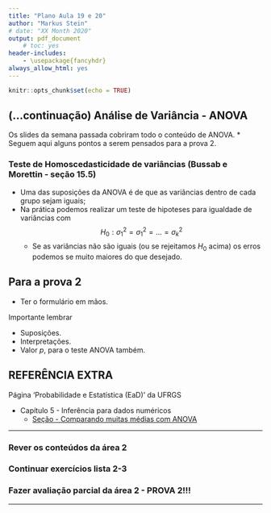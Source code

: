 ```yaml
---
title: "Plano Aula 19 e 20"
author: "Markus Stein"
# date: "XX Month 2020"
output: pdf_document
    # toc: yes
header-includes:
    - \usepackage{fancyhdr}
always_allow_html: yes
---
```

\addtolength{\headheight}{0.0cm} 
\pagestyle{fancyplain} 
\lhead{\includegraphics[height=1.5cm]{LogoIME.png}}
\rhead{\includegraphics[height=1.5cm]{images.jpeg}}
\chead{UNIVERSIDADE FEDERAL DO RIO GRANDE DO SUL \\
INSTITUTO DE MATEMÁTICA E ESTATÍSTICA \\
DEPARTAMENTO DE ESTATÍSTICA \\
\vspace{0.3cm}
MAT02215 - Estatística Geral 2 - 2020/1
}
\renewcommand{\headrulewidth}{0pt} 


```r
knitr::opts_chunk$set(echo = TRUE)
```

## (...continuação) Análise de Variância - ANOVA
Os slides da semana passada cobriram todo o conteúdo de ANOVA. 
* Seguem aqui alguns pontos a serem pensados para a prova 2.


### Teste de Homoscedasticidade de variâncias (Bussab e Morettin - seção 15.5)
* Uma das suposições da ANOVA é de que as variâncias dentro de cada grupo sejam iguais;
* Na prática podemos realizar um teste de hipoteses para igualdade de variâncias com 
$$H_0: \sigma^2_1 = \sigma^2_1 = \ldots = \sigma^2_k$$
    + Se as variâncias não são iguais (ou se rejeitamos $H_0$ acima) os erros podemos se muito maiores do que desejado.
 
\vspace{0.5cm}




## Para a prova 2
* Ter o formulário em mãos.

Importante lembrar

* Suposições.
* Interpretações.
* Valor *p*,  para o teste ANOVA também.

\vspace{1cm}

## REFERÊNCIA EXTRA
Página 'Probabilidade e Estatística (EaD)' da UFRGS  

* Capítulo 5 - Inferência para dados numéricos 
    + [Seção - Comparando muitas médias com ANOVA](https://www.ufrgs.br/probabilidade-estatistica/livro/cpt5/ch5_inf_num.html#comparando-muitas-m%C3%A9dias-com-anova-t%C3%B3pico-especial)

\vspace{1cm}

***
### Rever os conteúdos da área 2
### Continuar exercícios lista 2-3
### Fazer avaliação parcial da área 2 - PROVA 2!!!
***


